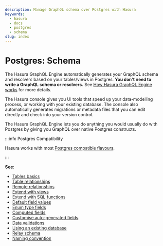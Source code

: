 ```yaml
---
description: Manage GraphQL schema over Postgres with Hasura
keywords:
  - hasura
  - docs
  - postgres
  - schema
slug: index
---
```


# Postgres: Schema

The Hasura GraphQL Engine automatically generates your GraphQL schema and resolvers based on your tables/views in
Postgres. **You don't need to write a GraphQL schema or resolvers.** See
[How Hasura GraphQL Engine works](/getting-started/how-it-works/index.mdx) for more details.

The Hasura console gives you UI tools that speed up your data-modelling process, or working with your existing database.
The console also automatically generates migrations or metadata files that you can edit directly and check into your
version control.

The Hasura GraphQL Engine lets you do anything you would usually do with Postgres by giving you GraphQL over native
Postgres constructs.

:::info Postgres Compatibility

Hasura works with most [Postgres compatible flavours](/databases/postgres/index.mdx#postgres-compatible-flavors).

:::

**See:**

- [Tables basics](schema/postgres/tables.mdx)
- [Table relationships](schema/postgres/table-relationships/index.mdx)
- [Remote relationships](schema/postgres/remote-relationships/index.mdx)
- [Extend with views](/schema/postgres/views.mdx)
- [Extend with SQL functions](/schema/postgres/custom-functions.mdx)
- [Default field values](/schema/postgres/default-values/index.mdx)
- [Enum type fields](/schema/postgres/enums.mdx)
- [Computed fields](/schema/postgres/computed-fields.mdx)
- [Customise auto-generated fields](/schema/postgres/custom-field-names.mdx)
- [Data validations](/schema/postgres/data-validations.mdx)
- [Using an existing database](/schema/postgres/using-existing-database.mdx)
- [Relay schema](/schema/postgres/relay-schema.mdx)
- [Naming convention](/schema/postgres/naming-convention.mdx)
